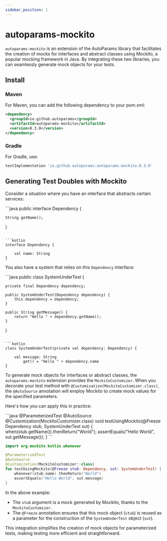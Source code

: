 ```yaml
---
sidebar_position: 1
---
```



# autoparams-mockito

`autoparams-mockito` is an extension of the AutoParams library that facilitates the creation of mocks for interfaces and abstract classes using Mockito, a popular mocking framework in Java. By integrating these two libraries, you can seamlessly generate mock objects for your tests.

## Install

### Maven

For Maven, you can add the following dependency to your pom.xml:

```xml
<dependency>
  <groupId>io.github.autoparams</groupId>
  <artifactId>autoparams-mockito</artifactId>
  <version>8.3.0</version>
</dependency>
```

### Gradle

For Gradle, use:

```gradle
testImplementation 'io.github.autoparams:autoparams-mockito:8.3.0'
```

## Generating Test Doubles with Mockito

Consider a situation where you have an interface that abstracts certain services:

<JavaKotlinCodeBlock>
```java
public interface Dependency {

    String getName();
}
```

```kotlin
interface Dependency {

    val name: String
}
```
</JavaKotlinCodeBlock>

You also have a system that relies on this `Dependency` interface:

<JavaKotlinCodeBlock>
```java
public class SystemUnderTest {

    private final Dependency dependency;

    public SystemUnderTest(Dependency dependency) {
        this.dependency = dependency;
    }

    public String getMessage() {
        return "Hello " + dependency.getName();
    }
}
```

```kotlin
class SystemUnderTest(private val dependency: Dependency) {

    val message: String
        get() = "Hello " + dependency.name
}
```
</JavaKotlinCodeBlock>

To generate mock objects for interfaces or abstract classes, the `autoparams-mockito` extension provides the `MockitoCustomizer`. When you decorate your test method with `@Customization(MockitoCustomizer.class)`, the `@AutoSource` annotation will employ Mockito to create mock values for the specified parameters.

Here's how you can apply this in practice:

<JavaKotlinCodeBlock>
```java
@ParameterizedTest
@AutoSource
@Customization(MockitoCustomizer.class)
void testUsingMockito(@Freeze Dependency stub, SystemUnderTest sut) {
    when(stub.getName()).thenReturn("World");
    assertEquals("Hello World", sut.getMessage());
}
```

```kotlin
import org.mockito.kotlin.whenever

@ParameterizedTest
@AutoSource
@Customization(MockitoCustomizer::class)
fun testUsingMockito(@Freeze stub: Dependency, sut: SystemUnderTest) {
    whenever(stub.name).thenReturn("World")
    assertEquals("Hello World", sut.message)
}
```
</JavaKotlinCodeBlock>

In the above example:

- The `stub` argument is a mock generated by Mockito, thanks to the `MockitoCustomizer`.
- The `@Freeze` annotation ensures that this mock object (`stub`) is reused as a parameter for the construction of the `SystemUnderTest` object (`sut`).

This integration simplifies the creation of mock objects for parameterized tests, making testing more efficient and straightforward.